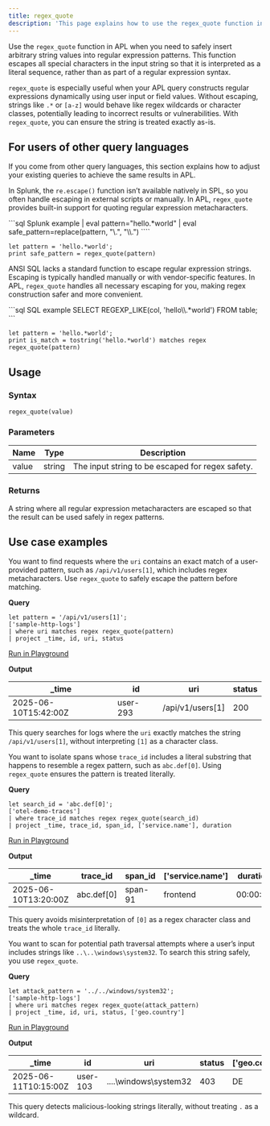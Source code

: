 ```yaml
---
title: regex_quote
description: 'This page explains how to use the regex_quote function in APL.'
---
```


Use the `regex_quote` function in APL when you need to safely insert arbitrary string values into regular expression patterns. This function escapes all special characters in the input string so that it is interpreted as a literal sequence, rather than as part of a regular expression syntax.

`regex_quote` is especially useful when your APL query constructs regular expressions dynamically using user input or field values. Without escaping, strings like `.*` or `[a-z]` would behave like regex wildcards or character classes, potentially leading to incorrect results or vulnerabilities. With `regex_quote`, you can ensure the string is treated exactly as-is.

## For users of other query languages

If you come from other query languages, this section explains how to adjust your existing queries to achieve the same results in APL.

<AccordionGroup>
<Accordion title="Splunk SPL users">

In Splunk, the `re.escape()` function isn’t available natively in SPL, so you often handle escaping in external scripts or manually. In APL, `regex_quote` provides built-in support for quoting regular expression metacharacters.

<CodeGroup>
```sql Splunk example
| eval pattern="hello.*world"
| eval safe_pattern=replace(pattern, "\.", "\\.")
````

```kusto APL equivalent
let pattern = 'hello.*world';
print safe_pattern = regex_quote(pattern)
```

</CodeGroup>

</Accordion>
<Accordion title="ANSI SQL users">

ANSI SQL lacks a standard function to escape regular expression strings. Escaping is typically handled manually or with vendor-specific features. In APL, `regex_quote` handles all necessary escaping for you, making regex construction safer and more convenient.

<CodeGroup>
```sql SQL example
SELECT REGEXP_LIKE(col, 'hello\\.*world') FROM table;
```

```kusto APL equivalent
let pattern = 'hello.*world';
print is_match = tostring('hello.*world') matches regex regex_quote(pattern)
```

</CodeGroup>

</Accordion>
</AccordionGroup>

## Usage

### Syntax

```kusto
regex_quote(value)
```

### Parameters

| Name  | Type   | Description                                      |
| ----- | ------ | ------------------------------------------------ |
| value | string | The input string to be escaped for regex safety. |

### Returns

A string where all regular expression metacharacters are escaped so that the result can be used safely in regex patterns.

## Use case examples

<Tabs>
<Tab title="Log analysis">

You want to find requests where the `uri` contains an exact match of a user-provided pattern, such as `/api/v1/users[1]`, which includes regex metacharacters. Use `regex_quote` to safely escape the pattern before matching.

**Query**

```kusto
let pattern = '/api/v1/users[1]';
['sample-http-logs']
| where uri matches regex regex_quote(pattern)
| project _time, id, uri, status
```

[Run in Playground](https://play.axiom.co/axiom-play-qf1k/query?initForm=%7B%22apl%22%3A%22let%20pattern%20%3D%20'/api/v1/users[1]'%3B%20['sample-http-logs']%20%7C%20where%20uri%20matches%20regex%20regex_quote%28pattern%29%20%7C%20project%20_time%2C%20id%2C%20uri%2C%20status%22%7D)

**Output**

| _time               | id       | uri               | status |
| -------------------- | -------- | ----------------- | ------ |
| 2025-06-10T15:42:00Z | user-293 | /api/v1/users[1] | 200    |

This query searches for logs where the `uri` exactly matches the string `/api/v1/users[1]`, without interpreting `[1]` as a character class.

</Tab>
<Tab title="OpenTelemetry traces">

You want to isolate spans whose `trace_id` includes a literal substring that happens to resemble a regex pattern, such as `abc.def[0]`. Using `regex_quote` ensures the pattern is treated literally.

**Query**

```kusto
let search_id = 'abc.def[0]';
['otel-demo-traces']
| where trace_id matches regex regex_quote(search_id)
| project _time, trace_id, span_id, ['service.name'], duration
```

[Run in Playground](https://play.axiom.co/axiom-play-qf1k/query?initForm=%7B%22apl%22%3A%22let%20search_id%20%3D%20'abc.def[0]'%3B%20['otel-demo-traces']%20%7C%20where%20trace_id%20matches%20regex%20regex_quote%28search_id%29%20%7C%20project%20_time%2C%20trace_id%2C%20span_id%2C%20['service.name']%2C%20duration%22%7D)

**Output**

| _time               | trace_id   | span_id | ['service.name'] | duration |
| -------------------- | ----------- | -------- | ----------------- | -------- |
| 2025-06-10T13:20:00Z | abc.def[0] | span-91  | frontend          | 00:00:01 |

This query avoids misinterpretation of `[0]` as a regex character class and treats the whole `trace_id` literally.

</Tab>
<Tab title="Security logs">

You want to scan for potential path traversal attempts where a user’s input includes strings like `..\..\windows\system32`. To search this string safely, you use `regex_quote`.

**Query**

```kusto
let attack_pattern = '../../windows/system32';
['sample-http-logs']
| where uri matches regex regex_quote(attack_pattern)
| project _time, id, uri, status, ['geo.country']
```

[Run in Playground](https://play.axiom.co/axiom-play-qf1k/query?initForm=%7B%22apl%22%3A%22let%20attack_pattern%20%3D%20'..%2F..%2Fwindows%2Fsystem32'%3B%20%5B'sample-http-logs'%5D%20%7C%20where%20uri%20matches%20regex%20regex_quote(attack_pattern)%20%7C%20project%20_time%2C%20id%2C%20uri%2C%20status%2C%20%5B'geo.country'%5D%22%7D)

**Output**

| _time               | id       | uri                   | status | ['geo.country'] |
| -------------------- | -------- | --------------------- | ------ | ---------------- |
| 2025-06-11T10:15:00Z | user-103 | ....\windows\system32 | 403    | DE               |

This query detects malicious-looking strings literally, without treating `.` as a wildcard.

</Tab>
</Tabs>
